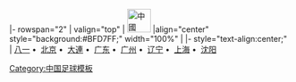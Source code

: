 <noinclude>{{fb start}}</noinclude>
{{fb inner start}}
|- rowspan="2"
| valign="top" | [[File:Flag of the People's Republic of China.svg|42px|中國]] 
|align="center" style="background:#BFD7FF;" width="100%" | {{Tnavbar-header|'''[[1992年中国足球甲A聯赛|1992年]][[中國足球甲A聯賽]]'''|甲A1992}}
{{fb inner end}}
{{fb inner start}} 
|- style="text-align:center;"
|
[[八一足球俱乐部|八一]]&nbsp;•&nbsp;
[[北京足球队|北京]]&nbsp;•&nbsp;
[[大连实德足球俱乐部|大連]]&nbsp;•&nbsp;
[[广东宏远足球俱乐部|广东]]&nbsp;•&nbsp;
[[广州白云足球队|广州]]&nbsp;•&nbsp;
[[辽宁足球俱樂部|辽宁]]&nbsp;•&nbsp;
[[上海申花足球俱樂部|上海]]&nbsp;•&nbsp;
[[长沙金德足球俱乐部|沈阳]]
{{fb inner end}}<noinclude>
{{fb end}}
{{using fb}}
</noinclude>
<noinclude>[[Category:中国足球模板]]</noinclude>
